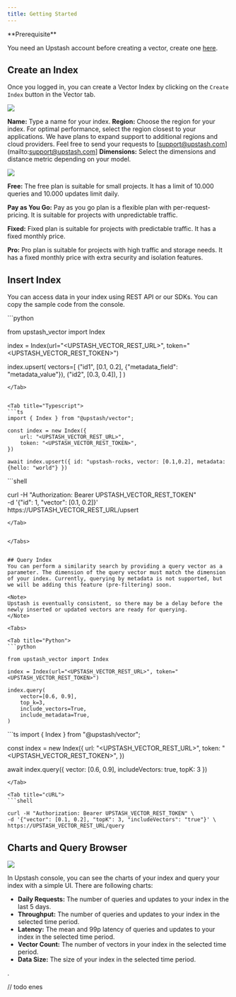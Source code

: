 ```yaml
---
title: Getting Started
---
```


<Check >
**Prerequisite**

You need an Upstash account before creating a vector, create one 
[here](https://console.upstash.com).

</Check>

## Create an Index

Once you logged in, you can create a Vector Index by clicking on the `Create Index` button in the Vector tab.

<Frame>
  <img src="/img/vector/getstarted/create_index.png" />
</Frame>

**Name:** Type a name for your index.
**Region:** Choose the region for your index. For optimal performance, select the region closest to your applications. We have plans to expand support to additional regions and cloud providers. Feel free to send your requests to [support@upstash.com](mailto:support@upstash.com]
**Dimensions:** Select the dimensions and distance metric depending on your model.

<Frame>
  <img src="/img/vector/getstarted/select_plan.png" />
</Frame>

**Free:** The free plan is suitable for small projects. It has a limit of 10.000 queries and 10.000 updates limit daily.

**Pay as You Go:** Pay as you go plan is a flexible plan with per-request-pricing. It is suitable for projects with unpredictable traffic.

**Fixed:** Fixed plan is suitable for projects with predictable traffic. It has a fixed monthly price.

**Pro:** Pro plan is suitable for projects with high traffic and storage needs. It has a fixed monthly price with extra security and isolation features.


## Insert Index

You can access data in your index using REST API or our SDKs. You can copy the sample code from the console.

<Tabs>

<Tab title="Python">
```python

from upstash_vector import Index

index = Index(url="<UPSTASH_VECTOR_REST_URL>", token="<UPSTASH_VECTOR_REST_TOKEN>")

index.upsert(
vectors=[
("id1", [0.1, 0.2], {"metadata_field": "metadata_value"}),
("id2", [0.3, 0.4]),
]
)


```
</Tab>


<Tab title="Typescript">
```ts
import { Index } from "@upstash/vector";

const index = new Index({
    url: "<UPSTASH_VECTOR_REST_URL>",
    token: "<UPSTASH_VECTOR_REST_TOKEN>",
})

await index.upsert({ id: "upstash-rocks, vector: [0.1,0.2], metadata: {hello: "world"} })
```
</Tab>

<Tab title="cURL">
```shell

curl -H "Authorization: Bearer UPSTASH_VECTOR_REST_TOKEN" \
-d '{"id": 1, "vector": [0.1, 0.2]}' \
https://UPSTASH_VECTOR_REST_URL/upsert
```
</Tab>


</Tabs>


## Query Index
You can perform a similarity search by providing a query vector as a parameter. The dimension of the query vector must match the dimension of your index. Currently, querying by metadata is not supported, but we will be adding this feature (pre-filtering) soon.

<Note>
Upstash is eventually consistent, so there may be a delay before the newly inserted or updated vectors are ready for querying.
</Note>

<Tabs>

<Tab title="Python">
```python

from upstash_vector import Index

index = Index(url="<UPSTASH_VECTOR_REST_URL>", token="<UPSTASH_VECTOR_REST_TOKEN>")

index.query(
    vector=[0.6, 0.9],
    top_k=3,
    include_vectors=True,
    include_metadata=True,
)
```
</Tab>


<Tab title="Typescript">
```ts
import { Index } from "@upstash/vector";

const index = new Index({
url: "<UPSTASH_VECTOR_REST_URL>",
token: "<UPSTASH_VECTOR_REST_TOKEN>",
})

await index.query({ vector: [0.6, 0.9], includeVectors: true, topK: 3 })
```
</Tab>

<Tab title="cURL">
```shell

curl -H "Authorization: Bearer UPSTASH_VECTOR_REST_TOKEN" \
-d '{"vector": [0.1, 0.2], "topK": 3, "includeVectors": "true"}' \
https://UPSTASH_VECTOR_REST_URL/query
```
</Tab>


</Tabs>



## Charts and Query Browser

<Frame>
  <img src="/img/vector/getstarted/charts.png" />
</Frame>


In Upstash console, you can see the charts of your index and query your index with a simple UI. There are following charts:

- **Daily Requests:** The number of queries and updates to your index in the last 5 days.
- **Throughput:** The number of queries and updates to your index in the selected time period.
- **Latency:** The mean and 99p latency of queries and updates to your index in the selected time period.
- **Vector Count:** The number of vectors in your index in the selected time period.
- **Data Size:** The size of your index in the selected time period.



. 








// todo enes
